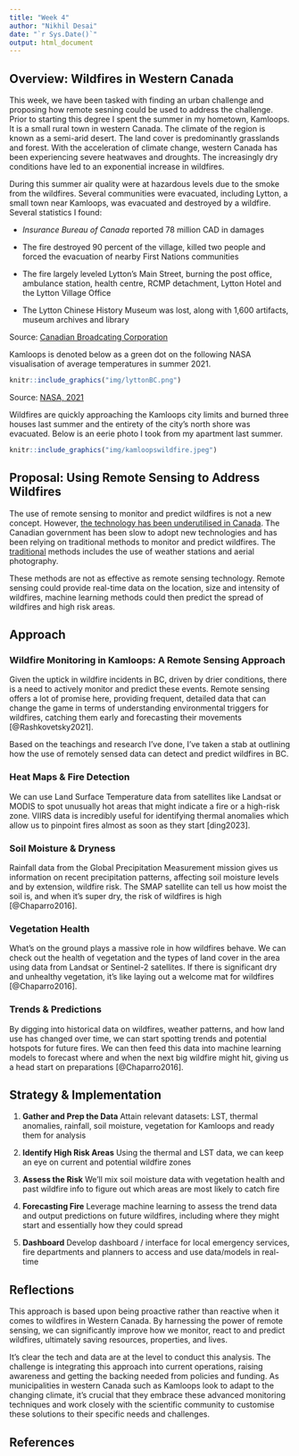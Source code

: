 ```yaml
---
title: "Week 4"
author: "Nikhil Desai"
date: "`r Sys.Date()`"
output: html_document
---
```


## Overview: Wildfires in Western Canada

This week, we have been tasked with finding an urban challenge and proposing how remote sesning could be used to address the challenge. Prior to starting this degree I spent the summer in my hometown, Kamloops. It is a small rural town in western Canada. The climate of the region is known as a semi-arid desert. The land cover is predominantly grasslands and forest. With the acceleration of climate change, western Canada has been experiencing severe heatwaves and droughts. The increasingly dry conditions have led to an exponential increase in wildfires.

During this summer air quality were at hazardous levels due to the smoke from the wildfires. Several communities were evacuated, including Lytton, a small town near Kamloops, was evacuated and destroyed by a wildfire. Several statistics I found:

-   *Insurance Bureau of Canada* reported 78 million CAD in damages

-   The fire destroyed 90 percent of the village, killed two people and forced the evacuation of nearby First Nations communities

-   The fire largely leveled Lytton's Main Street, burning the post office, ambulance station, health centre, RCMP detachment, Lytton Hotel and the Lytton Village Office

-   The Lytton Chinese History Museum was lost, along with 1,600 artifacts, museum archives and library

Source: [Canadian Broadcating Corporation](https://www.cbc.ca/news/canada/british-columbia/lytton-wildfire-sat-update-1.6089367)

Kamloops is denoted below as a  green dot on the following NASA visualisation of average temperatures in summer 2021.

```r
knitr::include_graphics("img/lyttonBC.png")
```

Source: [NASA, 2021](https://www.earthdata.nasa.gov/learn/articles/urban-extreme-heat-dataset)

Wildfires are quickly approaching the Kamloops city limits and burned three houses last summer and the entirety of the city's north shore was evacuated. Below is an eerie photo I took from my apartment last summer.

```r
knitr::include_graphics("img/kamloopswildfire.jpeg")
```

## Proposal: Using Remote Sensing to Address Wildfires

The use of remote sensing to monitor and predict wildfires is not a new concept. However, [the technology has been underutilised in Canada](https://cwfis.cfs.nrcan.gc.ca/background). The Canadian government has been slow to adopt new technologies and has been relying on traditional methods to monitor and predict wildfires. The [traditional](https://cwfis.cfs.nrcan.gc.ca/background) methods includes the use of weather stations and aerial photography.

These methods are not as effective as remote sensing technology. Remote sensing could provide real-time data on the location, size and intensity of wildfires, machine learning methods could then predict the spread of wildfires and high risk areas.

## Approach

### **Wildfire Monitoring in Kamloops: A Remote Sensing Approach**

Given the uptick in wildfire incidents in BC, driven by drier conditions, there is a need to actively monitor and predict these events. Remote sensing offers a lot of promise here, providing frequent, detailed data that can change the game in terms of understanding environmental triggers for wildfires, catching them early and forecasting their movements [@Rashkovetsky2021].

Based on the teachings and research I've done, I've taken a stab at outlining how the use of remotely sensed data can detect and predict wildfires in BC.

### **Heat Maps & Fire Detection**

We can use Land Surface Temperature data from satellites like Landsat or MODIS to spot unusually hot areas that might indicate a fire or a high-risk zone. VIIRS data is incredibly useful for identifying thermal anomalies which allow us to pinpoint fires almost as soon as they start [ding2023].

### **Soil Moisture & Dryness**

Rainfall data from the Global Precipitation Measurement mission gives us information on recent precipitation patterns, affecting soil moisture levels and by extension, wildfire risk. The SMAP satellite can tell us how moist the soil is, and when it's super dry, the risk of wildfires is high [@Chaparro2016].

### **Vegetation Health**

What's on the ground plays a massive role in how wildfires behave. We can check out the health of vegetation and the types of land cover in the area using data from Landsat or Sentinel-2 satellites. If there is significant dry and unhealthy vegetation, it's like laying out a welcome mat for wildfires [@Chaparro2016].

### **Trends & Predictions**

By digging into historical data on wildfires, weather patterns, and how land use has changed over time, we can start spotting trends and potential hotspots for future fires. We can then feed this data into machine learning models to forecast where and when the next big wildfire might hit, giving us a head start on preparations [@Chaparro2016].

## Strategy & Implementation

1.  **Gather and Prep the Data** Attain relevant datasets: LST, thermal anomalies, rainfall, soil moisture, vegetation for Kamloops and ready them for analysis

2.  **Identify High Risk Areas** Using the thermal and LST data, we can keep an eye on current and potential wildfire zones

3.  **Assess the Risk** We'll mix soil moisture data with vegetation health and past wildfire info to figure out which areas are most likely to catch fire

4.  **Forecasting Fire** Leverage machine learning to assess the trend data and output predictions on future wildfires, including where they might start and essentially how they could spread

5.  **Dashboard** Develop dashboard / interface for local emergency services, fire departments and planners to access and use data/models in real-time

## Reflections

This approach is based upon being proactive rather than reactive when it comes to wildfires in Western Canada. By harnessing the power of remote sensing, we can significantly improve how we monitor, react to and predict wildfires, ultimately saving resources, properties, and lives.

It's clear the tech and data are at the level to conduct this analysis. The challenge is integrating this approach into current operations, raising awareness and getting the backing needed from policies and funding. As municipalities in western Canada such as Kamloops look to adapt to the changing climate, it's crucial that they embrace these advanced monitoring techniques and work closely with the scientific community to customise these solutions to their specific needs and challenges.

## References
